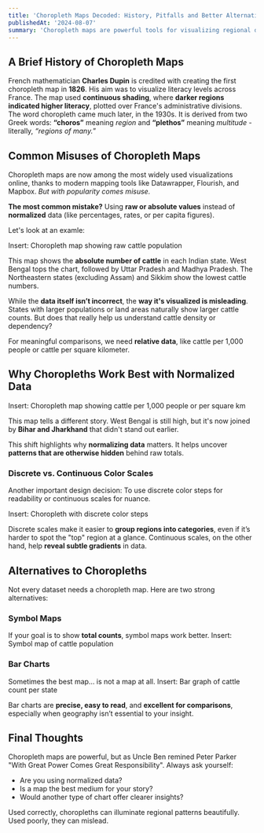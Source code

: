 ```yaml
---
title: 'Choropleth Maps Decoded: History, Pitfalls and Better Alternatives'
publishedAt: '2024-08-07'
summary: 'Choropleth maps are powerful tools for visualizing regional data—but they're often misused. Learn their origins, common pitfalls, and how to make smarter choices with normalized data and better alternatives.'
---
```


## A Brief History of Choropleth Maps

French mathematician **Charles Dupin** is credited with creating the first choropleth map in **1826**. His aim was to visualize literacy levels across France. The map used **continuous shading**, where **darker regions indicated higher literacy**, plotted over France's administrative divisions.
The word choropleth came much later, in the 1930s. It is derived from two Greek words: 
**“choros”** meaning *region* and **“plethos”** meaning *multitude* - literally, *“regions of many.*”

## Common Misuses of Choropleth Maps
Choropleth maps are now among the most widely used visualizations online, thanks to modern mapping tools like Datawrapper, Flourish, and Mapbox.
*But with popularity comes misuse.*

**The most common mistake?**
Using **raw or absolute values** instead of **normalized** data (like percentages, rates, or per capita figures).

Let's look at an examle:

Insert: Choropleth map showing raw cattle population

This map shows the **absolute number of cattle** in each Indian state. West Bengal tops the chart, followed by Uttar Pradesh and Madhya Pradesh. The Northeastern states (excluding Assam) and Sikkim show the lowest cattle numbers.

While the **data itself isn’t incorrect**, the **way it's visualized is misleading**. States with larger populations or land areas naturally show larger cattle counts. But does that really help us understand cattle density or dependency?

For meaningful comparisons, we need **relative data**, like cattle per 1,000 people or cattle per square kilometer.

## Why Choropleths Work Best with Normalized Data

Insert: Choropleth map showing cattle per 1,000 people or per square km

This map tells a different story. West Bengal is still high, but it's now joined by **Bihar and Jharkhand** that didn't stand out earlier.

This shift highlights why **normalizing data** matters. It helps uncover **patterns that are otherwise hidden** behind raw totals.

### Discrete vs. Continuous Color Scales

Another important design decision:
To use discrete color steps for readability or continuous scales for nuance.

Insert: Choropleth with discrete color steps

Discrete scales make it easier to **group regions into categories**, even if it’s harder to spot the "top" region at a glance. Continuous scales, on the other hand, help **reveal subtle gradients** in data.

## Alternatives to Choropleths

Not every dataset needs a choropleth map. Here are two strong alternatives:

### Symbol Maps
If your goal is to show **total counts**, symbol maps work better.
Insert: Symbol map of cattle population

### Bar Charts
Sometimes the best map… is not a map at all.
Insert: Bar graph of cattle count per state

Bar charts are **precise, easy to read**, and **excellent for comparisons**, especially when geography isn’t essential to your insight.

## Final Thoughts
Choropleth maps are powerful, but as Uncle Ben remined Peter Parker "With Great Power Comes Great Responsibility".
Always ask yourself:
- Are you using normalized data?
- Is a map the best medium for your story?
- Would another type of chart offer clearer insights?

Used correctly, choropleths can illuminate regional patterns beautifully. Used poorly, they can mislead.
